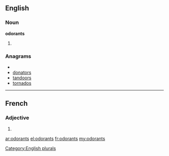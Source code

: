 ==English==

===Noun===
'''odorants'''

# {{plural of|[[odorant]]}}

===Anagrams===
* {{alphagram|adnoorst}}
* [[donators#English|donators]]
* [[tandoors#English|tandoors]]
* [[tornados#English|tornados]]

[[Category:English plurals]]

----

==French==

===Adjective===
{{fr-adj-form}} {{m|p}}

# {{form of|masculine plural|[[odorant]]|lang=fr}}

[[ar:odorants]]
[[el:odorants]]
[[fr:odorants]]
[[my:odorants]]